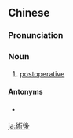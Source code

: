 {{also|术后}}
==Chinese==
{{zh-forms|s=术后}}

===Pronunciation===
{{zh-pron
|m=shùhòu
|cat=n
}}

===Noun===
{{zh-noun}}

# {{lb|zh|surgery}} [[postoperative]]

====Antonyms====
* {{zh-l|術前}}

[[ja:術後]]